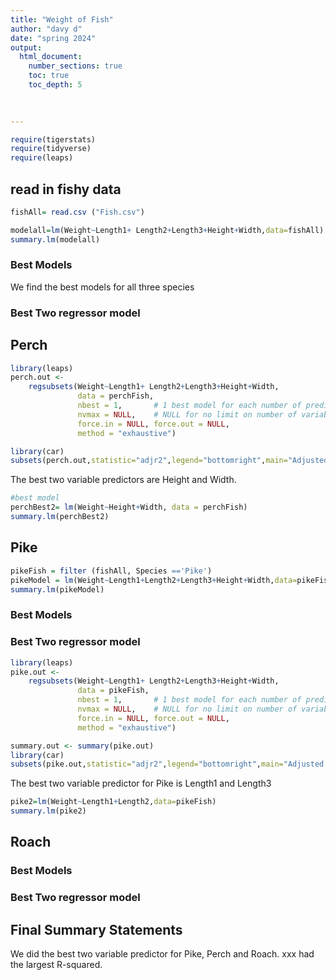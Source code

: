 ```yaml
---
title: "Weight of Fish"
author: "davy d"
date: "spring 2024"  
output: 
  html_document:
    number_sections: true
    toc: true
    toc_depth: 5

 
    
---
```



```r
require(tigerstats)
require(tidyverse)
require(leaps)
```

## read in fishy data 
```r
fishAll= read.csv ("Fish.csv")
```

```r
modelall=lm(Weight~Length1+ Length2+Length3+Height+Width,data=fishAll)
summary.lm(modelall)
```

### Best Models

We find the best models for all three species 

### Best Two regressor model
## Perch 

```r
library(leaps)
perch.out <-
    regsubsets(Weight~Length1+ Length2+Length3+Height+Width,
               data = perchFish,
               nbest = 1,       # 1 best model for each number of predictors
               nvmax = NULL,    # NULL for no limit on number of variables
               force.in = NULL, force.out = NULL,
               method = "exhaustive")

library(car)
subsets(perch.out,statistic="adjr2",legend="bottomright",main="Adjusted R^2")
```
The best two variable predictors are Height and Width.

```r
#best model
perchBest2= lm(Weight~Height+Width, data = perchFish)
summary.lm(perchBest2)
```

## Pike

```r
pikeFish = filter (fishAll, Species =='Pike')
pikeModel = lm(Weight~Length1+Length2+Length3+Height+Width,data=pikeFish)
summary.lm(pikeModel)
```

### Best Models



### Best Two regressor model
```r
library(leaps)
pike.out <-
    regsubsets(Weight~Length1+ Length2+Length3+Height+Width,
               data = pikeFish,
               nbest = 1,       # 1 best model for each number of predictors
               nvmax = NULL,    # NULL for no limit on number of variables
               force.in = NULL, force.out = NULL,
               method = "exhaustive")

summary.out <- summary(pike.out)
library(car)
subsets(pike.out,statistic="adjr2",legend="bottomright",main="Adjusted R^2")
```
The best two variable predictor for Pike is Length1 and Length3


```r
pike2=lm(Weight~Length1+Length2,data=pikeFish)
summary.lm(pike2)
```

## Roach

### Best Models

### Best Two regressor model

## Final Summary Statements
We did the best two variable predictor for Pike, Perch and Roach. xxx had the largest R-squared.